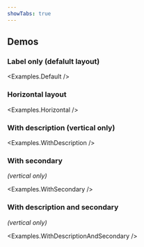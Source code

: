 ```yaml
---
showTabs: true
---
```



## Demos

### Label only (defalult layout)

<Examples.Default />

### Horizontal layout

<Examples.Horizontal />

### With description (vertical only)

<Examples.WithDescription />

### With secondary

<em>(vertical only)</em>

<Examples.WithSecondary />

### With description and secondary

<em>(vertical only)</em>

<Examples.WithDescriptionAndSecondary />
